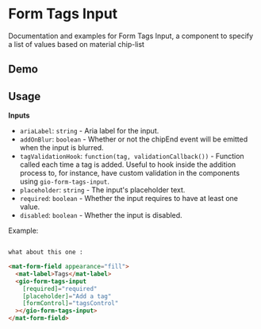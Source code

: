 
<Meta title="Components / Form Tags Input / README" />

# Form Tags Input

Documentation and examples for Form Tags Input, a component to specify a list of values based on material chip-list

## Demo

<Story id="components-form-tags-input--with-initial-value"/>

## Usage

**Inputs**
 - `ariaLabel`: `string` - Aria label for the input.
 - `addOnBlur`: `boolean` - Whether or not the chipEnd event will be emitted when the input is blurred.
 - `tagValidationHook`: `function(tag, validationCallback())` - Function called each time a tag is added. Useful to hook inside the addition process to, for instance, have custom validation in the components using `gio-form-tags-input`.
 - `placeholder`: `string` - The input's placeholder text.
 - `required`: `boolean` - Whether the input requires to have at least one value.
 - `disabled`: `boolean` - Whether the input is disabled.

Example:

```html

what about this one :

<mat-form-field appearance="fill">
  <mat-label>Tags</mat-label>
  <gio-form-tags-input
    [required]="required"
    [placeholder]="Add a tag"
    [formControl]="tagsControl"
  ></gio-form-tags-input>
</mat-form-field>
```
